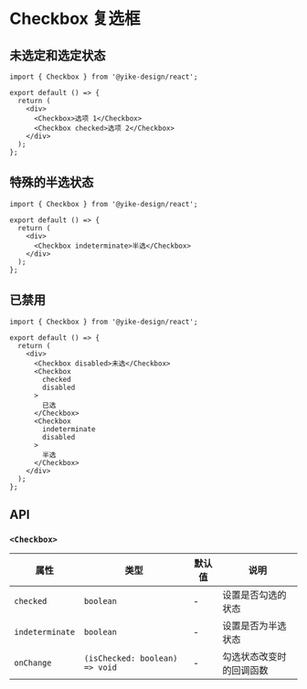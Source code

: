 # Checkbox 复选框

## 未选定和选定状态

```tsx
import { Checkbox } from '@yike-design/react';

export default () => {
  return (
    <div>
      <Checkbox>选项 1</Checkbox>
      <Checkbox checked>选项 2</Checkbox>
    </div>
  );
};
```

## 特殊的半选状态

```tsx
import { Checkbox } from '@yike-design/react';

export default () => {
  return (
    <div>
      <Checkbox indeterminate>半选</Checkbox>
    </div>
  );
};
```

## 已禁用

```tsx
import { Checkbox } from '@yike-design/react';

export default () => {
  return (
    <div>
      <Checkbox disabled>未选</Checkbox>
      <Checkbox
        checked
        disabled
      >
        已选
      </Checkbox>
      <Checkbox
        indeterminate
        disabled
      >
        半选
      </Checkbox>
    </div>
  );
};
```

## API

### `<Checkbox>`

| 属性            | 类型                           | 默认值 | 说明                     |
| --------------- | ------------------------------ | ------ | ------------------------ |
| `checked`       | `boolean`                      | -      | 设置是否勾选的状态       |
| `indeterminate` | `boolean`                      | -      | 设置是否为半选状态       |
| `onChange`      | `(isChecked: boolean) => void` | -      | 勾选状态改变时的回调函数 |
